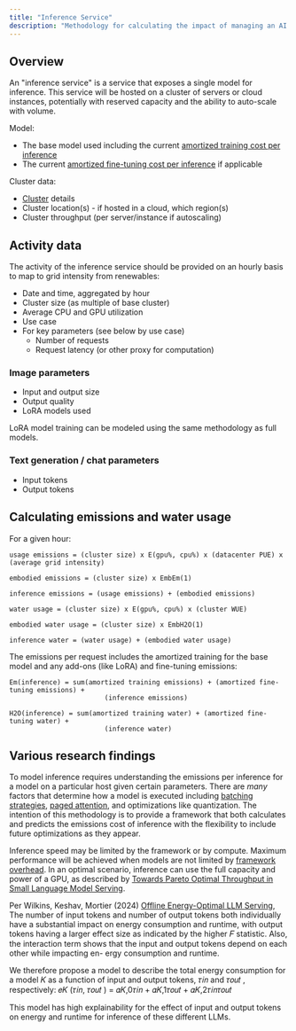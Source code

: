 ```yaml
---
title: "Inference Service"
description: "Methodology for calculating the impact of managing an AI inference service"
---
```


## Overview

An "inference service" is a service that exposes a single model for inference. This service will be hosted on a cluster of servers or cloud instances, potentially with reserved capacity and the ability to auto-scale with volume.

Model:
- The base model used including the current [amortized training cost per inference](/training#amortization-of-impact-across-use-life)
- The current [amortized fine-tuning cost per inference](/fine_tuning#amortization-of-fine-tuning-impact-across-use-life) if applicable

Cluster data:
- [Cluster](/cluster) details
- Cluster location(s) - if hosted in a cloud, which region(s)
- Cluster throughput (per server/instance if autoscaling)

## Activity data

The activity of the inference service should be provided on an hourly basis to map to grid intensity from renewables:
- Date and time, aggregated by hour
- Cluster size (as multiple of base cluster)
- Average CPU and GPU utilization
- Use case
- For key parameters (see below by use case)
  - Number of requests
  - Request latency (or other proxy for computation)

### Image parameters
- Input and output size
- Output quality
- LoRA models used

LoRA model training can be modeled using the same methodology as full models.

### Text generation / chat parameters
- Input tokens
- Output tokens

## Calculating emissions and water usage

For a given hour:
```
usage emissions = (cluster size) x E(gpu%, cpu%) x (datacenter PUE) x (average grid intensity)

embodied emissions = (cluster size) x EmbEm(1)

inference emissions = (usage emissions) + (embodied emissions)

water usage = (cluster size) x E(gpu%, cpu%) x (cluster WUE)

embodied water usage = (cluster size) x EmbH2O(1)

inference water = (water usage) + (embodied water usage)
```

The emissions per request includes the amortized training for the base model and any add-ons (like LoRA) and fine-tuning emissions:
```
Em(inference) = sum(amortized training emissions) + (amortized fine-tuning emissions) +
                        (inference emissions)

H2O(inference) = sum(amortized training water) + (amortized fine-tuning water) +
                        (inference water)
```

## Various research findings

To model inference requires understanding the emissions per inference for a model on a particular host given certain parameters. There are *many* factors that determine how a model is executed including [batching strategies](https://www.anyscale.com/blog/continuous-batching-llm-inference#continuous-batching), [paged attention](https://blog.vllm.ai/2023/06/20/vllm.html), and optimizations like quantization. The intention of this methodology is to provide a framework that both calculates and predicts the emissions cost of inference with the flexibility to include future optimizations as they appear.

Inference speed may be limited by the framework or by compute. Maximum performance will be achieved when models are not limited by [framework overhead](https://arxiv.org/pdf/2302.06117).  In an optimal scenario, inference can use the full capacity and power of a GPU, as described by [Towards Pareto Optimal Throughput in Small Language Model Serving](https://arxiv.org/pdf/2404.03353). 

Per Wilkins, Keshav, Mortier (2024) [Offline Energy-Optimal LLM Serving](https://arxiv.org/pdf/2407.04014), The number of input tokens and number of output tokens both individually have a substantial impact on energy consumption and runtime, with output tokens having a larger effect size as indicated by the higher 𝐹 statistic. Also, the interaction term shows that the input and output tokens depend on each other while impacting en- ergy consumption and runtime.

We therefore propose a model to describe the total energy consumption for a model 𝐾 as a function of input and output tokens, 𝜏𝑖𝑛 and 𝜏𝑜𝑢𝑡 , respectively:
𝑒𝐾 (𝜏𝑖𝑛, 𝜏𝑜𝑢𝑡 ) = 𝛼𝐾,0𝜏𝑖𝑛 + 𝛼𝐾,1𝜏𝑜𝑢𝑡 + 𝛼𝐾,2𝜏𝑖𝑛𝜏𝑜𝑢𝑡

This model has high explainability for the effect of input and output tokens on energy and runtime for inference of these different LLMs.
